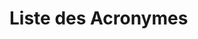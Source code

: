 # Liste des Acronymes {.unnumbered}
<!-- Automatic sorting by sourcing script/sort_acronyms.R -->
```{=tex}
\begin{acronym}
\acro{1,24,25(OH)3D3}[1,24,25(OH)\textsubscript{3}D\textsubscript{3}]{1,24,25‐trihydroxycholécalciférol}
\acro{1,25(OH)2D3}[1,25(OH)\textsubscript{2}D\textsubscript{3}]{1,25-dihydroxycholécalciférol\acroextra{ (calcitriol)}}
\acro{7-DHC}{7-déhydrocholestérol}
\acro{24,25(OH)2D3}[24,25(OH)\textsubscript{2}D\textsubscript{3}]{24,25-dihydroxycholécalciférol}
\acro{25(OH)D3}[25(OH)D\textsubscript{3}]{25-hydroxycholécalciferol\acroextra{ (calcidiol ou calcifédiol)}}
\acro{ACE}{enzyme de conversion de l'angiotensine}
\acro{ACE2}{enzyme de conversion de l'angiotensine 2}
\acro{ADAM17}{a disintegrin and metalloprotease 17}
\acro{ADN}{acide désoxyribonucléique}
\acro{AJR}{\LU{A}{a}pport \LU{J}{j}ournalier \LU{R}{r}ecommandé}
\acro{AMPK}{AMP-activated protein kinase}
\acro{Ang II}{angiotensine II}
\acro{Ang(1-7)}{angiotensine 1-7}
\acro{ANSES}{Agence Nationale de Sécurité sanitaire de l'alimentation, de l'Environnement et du Travail}
\acro{ANSM}{Agence Nationale de Sécurité des Médicaments}
\acro{AT1R}{récepteur de l'angiotensine II de type I}
\acro{CaMKKβ}{Ca$^{2+}$/calmodulin-dependent protein kinase kinase β}
\acro{CCR10}{C-C chemokine receptor type 10}
\acro{CD}{cluster de différenciation}
\acro{CIVD}{coagulation intravasculaire disséminée}
\acro{Cmax}[C\textsubscript{max}]{concentration maximale}
\acro{CMH-II}{\LU{C}{c}omplexe \LU{M}{m}ajeur d'\LU{H}{h}istocompatibilité de \LU{C}{c}lasse II}
\acro{COVID-19}{Coronavirus Disease 2019}
\acro{COX-2}{cyclo-oxygénase 2}
\acro{CPA}{cellules présentatrices d'antigènes}
\acro{CRP}{C-reactive protein}
\acro{CYP24A1}{24-hydroxylase}
\acro{CYP27B1}{25-hydroxyvitamine D\textsubscript{3}-1α-hydroxylase}
\acro{DBP}{vitamin D binding protein}
\acro{EFSA}{European Food Safety Authority}
\acro{EGFR}{epidermal growth factor receptor}
\acro{eNOS}{endothelial nitric oxide synthase}
\acro{FDA}{Food and Drugs Administration}
\acro{FGF23}{fibroblast growth factor 23}
\acro{GWAS}{genome wide association studies}
\acro{HR}{hazard ratio}
\acro{IC}{intervalle de confiance}
\acro{ICAM-1}{intercellular adhesion molecule 1}
\acro{IFN}{interféron}
\acro{IFN-1}{interférons de type I}
\acro{ifna}[IFN-α]{interféron alpha}
\acro{ifng}[IFN-γ]{interféron gamma}
\acro{IKBa}[IκBα]{inhibitor of nuclear factor kappa-b alpha}
\acro{IKKb}[IKKβ]{IkappaB kinase beta}
\acro{IL-2}{interleukine-2}
\acro{IL-4}{interleukine-4}
\acro{IL-6}{interleukine-6}
\acro{IL-8}{interleukine-8}
\acro{IL-10}{interleukine-10}
\acro{IL-12}{interleukine-12}
\acro{IL-17}{interleukine-17}
\acro{IMC}{indice de masse corporelle}
\acro{iNKT}{invariant NK T cell}
\acro{IOM}{Institute of Medicine}
\acro{LDH}{lactate deshydrogénase}
\acro{LOAEL}{Lowest Observed Adverse Effect Level}
\acro{LPS}{lipopolysaccharide}
\acro{MAPK}{mitogen-activated protein kinases}
\acro{MasR}{récepteur Mas}
\acro{MCP-1}{macrophage chemoattractant protein-1}
\acro{MD}{mean difference}
\acro{MDP}{muramyl dipeptide}
\acro{MIF}{monocyte migration inhibitory factor}
\acro{MIP-1}{macrophage inflammatory protein-1}
\acro{mTORC1}{mechanistic target of rapamycin complex 1}
\acro{nfkb}[NF-κB]{nuclear factor-kappa B}
\acro{NK}{lymphocyte natural killer}
\acro{NO}{oxyde nitrique}
\acro{NOAEL}{Non Observed Adverse Effect Level}
\acro{NOD}{nucleotide-binding oligomerization domain}
\acro{NOD2}{Nucleotide-binding oligomerization domain-containing protein 2}
\acro{NOS}{oxyde nitrique synthase}
\acro{OR}{odds ratio}
\acro{PAFR}{platelet-activating factor receptor}
\acro{PAMP}{pathogen associated molecular pattern}
\acro{PCT}{procalcitonine}
\acro{PRR}{pattern recognition receptor}
\acro{PTH}{parathormone}
\acro{RCT}{randomized control trial}
\acro{RR}{risque relatif}
\acro{RSV}{respiratory syncytial virus}
\acro{RXR}{retinoid X receptor}
\acro{SARS-CoV-2}{Severe Acute Respiratory Syndrome Coronavirus 2}
\acro{SDRA}{syndrome de détresse respiratoire aiguë}
\acro{SLS}{syndrome de libération de cytokines}
\acro{SMD}{standardized mean difference}
\acro{SpO2}[SpO\textsubscript{2}]{saturation pulsée en oxygène}
\acro{SRAA}{système rénine angiotensine aldostérone}
\acro{TCR}{T cell receptor}
\acro{Th}[T helpers]{lymphocytes T helpers}
\acro{Th1}[Th1]{CD4\textsuperscript{+} type 1 helper T cells}
\acro{Th2}[Th2]{CD4\textsuperscript{+} type 2 helper T cells}
\acro{Th17}[Th17]{CD4\textsuperscript{+} type 17 helper T cells}
\acro{TLR}{toll-like receptor}
\acro{Tmax}[T\textsubscript{max}]{temps auquel la C\textsubscript{max} est atteinte}
\acro{TMPRSS2}{transmembrane protease, serine 2}
\acro{tnfa}[TNF-\mupalpha]{tumor necrosis factor alpha}
\acro{Treg}[T\textsubscript{reg}]{lymphocytes T régulateurs}
\acro{TSA}{trial sequencing analysis}
\acro{UI}{unité internationale}
\acro{VDR}{vitamin D receptor}
\acro{VDRE}{\LU{V}{v}itamin D \LU{R}{r}esponse \LU{E}{e}lement}
\end{acronym}
```
